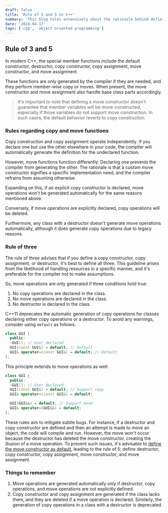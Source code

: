 ```yaml
---
draft: false
title: 'Rule of 3 and 5 in C++'
summary: 'This blog talks extensively about the rationale behind defining copy constructors and move constructors. It also talks about few edge cases when we need to be careful.'
date: '2024-04-17'
tags: ['cpp', 'object oriented programming']
---
```


## Rule of 3 and 5

In modern C++, the special member functions include the default constructor, destructor, copy constructor, copy assignment, move constructor, and move assignment.

These functions are only generated by the compiler if they are needed, and they perform member-wise copy or moves. When present, the move constructor and move assignment also handle base class parts accordingly.

> It's important to note that defining a move constructor doesn't guarantee that member variables will be move-constructed, especially if those variables do not support move construction. In such cases, the default behavior reverts to copy construction.

### Rules regarding copy and move functions

Copy construction and copy assignment operate independently. If you declare one but use the other elsewhere in your code, the compiler will automatically generate the definition for the undeclared function.

However, move functions function differently. Declaring one prevents the compiler from generating the other. The rationale is that a custom move constructor signifies a specific implementation need, and the compiler refrains from assuming otherwise.

Expanding on this, if an explicit copy constructor is declared, move operations won't be generated automatically for the same reasons mentioned above.

Conversely, if move operations are explicitly declared, copy operations will be deleted.

Furthermore, any class with a destructor doesn't generate move operations automatically, although it does generate copy operations due to legacy reasons.

### Rule of three

The rule of three advises that if you define a copy constructor, copy assignment, or destructor, it's best to define all three. This guideline arises from the likelihood of handling resources in a specific manner, and it's preferable for the compiler not to make assumptions.

So, move operations are only generated if three conditions hold true:

1. No copy operations are declared in the class.
2. No move operations are declared in the class.
3. No destructor is declared in the class.

C++11 deprecates the automatic generation of copy operations for classes declaring either copy operations or a destructor. To avoid any warnings, consider using `default` as follows:

```cpp
class GUI {
  public:
  ~GUI(); // User declared
  GUI(const GUI&) = default; // Default
  GUI& operator=(const GUI&) = default; // Default
};
```

This principle extends to move operations as well:

```cpp
class GUI {
  public:
  ~GUI(); // User declared
  GUI(const GUI&) = default; // Support copy
  GUI& operator=(const GUI&) = default;

  GUI(GUI&&) = default; // Support move
  GUI& operator=(GUI&&) = default;
};
```

These rules aim to mitigate subtle bugs.
For instance, if a destructor and copy constructor are defined and then an attempt is made to move an object, the code will compile and run.
However, the move won't occur because the destructor has deleted the move constructor, creating the illusion of a move operation.
To prevent such issues, it's advisable to <u className="dark:text-green-400">define the move constructor as default</u>, leading to the rule of 5: define destructor, copy constructor, copy assignment, move constructor, and move assignment.

### Things to remember

1. Move operations are generated automatically only if destructor, copy operations, and move operations are not explicitly defined.
2. Copy constructor and copy assignment are generated if the class lacks them, and they are deleted if a move operation is declared. Similarly, the generation of copy operations in a class with a destructor is deprecated.
